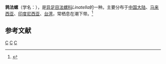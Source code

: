 {{Speciesbox 
| taxon = Linatella caudata
| image = Linatella caudata 01.JPG
| binomial_authority = (Gmelin, 1791)
}}
'''鹑法螺'''（学名：''{{lang|la|Linatella caudata}}''），是[[异足目|异足目]][[法螺科|法螺科]]''Linatella''的一种。主要分布于[[中国大陆|中国大陆]]、[[马来西亚|马来西亚]]、[[印度尼西亚|印度尼西亚]]、[[台湾|台湾]]，常栖息在潮下带。<ref>{{cite web|url=http://shell.sinica.edu.tw/chinese/shellbase_detail.php?science_no=764|title=国际贝库：鹑法螺|publisher=台湾贝类资料库|accessdate=2009-08-11|archive-date=2016-03-04|archive-url=https://web.archive.org/web/20160304102417/http://shell.sinica.edu.tw/chinese/shellbase_detail.php?science_no=764|dead-url=no}}</ref>

== 参考文献 ==
{{reflist|2}}
{{taxonbar}}
[[Category:_1791年描述的动物|C]]
[[Category:法螺科|C]]
[[Category:大西洋軟體動物|C]]